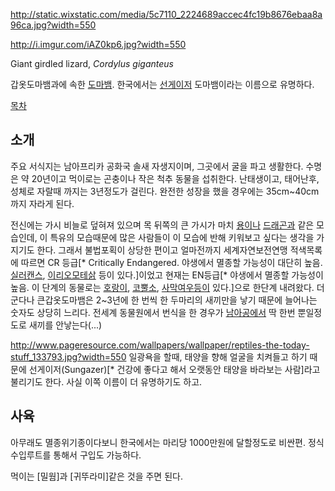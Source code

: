 http://static.wixstatic.com/media/5c7110_2224689accec4fc19b8676ebaa8a96ca.jpg?width=550

http://i.imgur.com/iAZ0kp6.jpg?width=550

Giant girdled lizard, ''Cordylus giganteus''

갑옷도마뱀과에 속한 [[도마뱀]]. 한국에서는 [[선게이저]] 도마뱀이라는 이름으로 유명하다.

[[목차]]

== 소개 ==
주요 서식지는 남아프리카 공화국 솔새  자생지이며, 그곳에서 굴을 파고 생활한다. 수명은 약 20년이고 먹이로는 곤충이나 작은 척추 동물을 섭취한다. 난태생이고, 태어난후, 성체로 자랄때 까지는 3년정도가 걸린다. 완전한 성장을 했을 경우에는 35cm~40cm까지 자라게 된다. 

전신에는 가시 비늘로 덮혀져 있으며 목 뒤쪽의 큰 가시가 마치 [[용]]이나 [[드래곤]]과 같은 모습인데, 이 특유의 모습때문에 많은 사람들이 이 모습에 반해 키워보고 싶다는 생각을 가지기도 한다. 그래서 불법포획이 상당한 편이고 얼마전까지 세계자연보전연맹 적색목록에 따르면 CR 등급[* Critically Endangered. 야생에서 멸종할 가능성이 대단히 높음. [[실러캔스]], [[이리오모테삵]] 등이 있다.]이었고 현재는 EN등급[* 야생에서 멸종할 가능성이 높음. 이 단계의 동물로는 [[호랑이]], [[코뿔소]], [[사막여우]]등이 있다.]으로 한단계 내려왔다. 더군다나 큰갑옷도마뱀은 2~3년에 한 번씩 한 두마리의 새끼만을 낳기 때문에 늘어나는 숫자도 상당히 느리다. 전세계 동물원에서 번식을 한 경우가 [[남아공]]에서 딱 한번 뿐일정도로 새끼를 안낳는다(...)

http://www.pageresource.com/wallpapers/wallpaper/reptiles-the-today-stuff_133793.jpg?width=550
일광욕을 할때, 태양을 향해 얼굴을 치켜들고 하기 때문에 선게이저(Sungazer)[* 건강에 좋다고 해서 오랫동안 태양을 바라보는 사람]라고 불리기도 한다. 사실 이쪽 이름이 더 유명하기도 하고.

== 사육 ==
아무래도 멸종위기종이다보니 한국에서는 마리당 1000만원에 달할정도로 비싼편. 정식 수입루트를 통해서 구입도 가능하다.

먹이는 [밀웜]과 [귀뚜라미]같은 것을 주면 된다.
